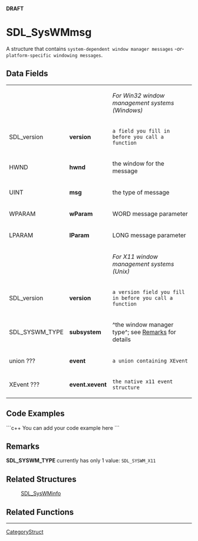<!-- pragma section-numbers off -->
<!-- pragma disable-camelcase -->
'''DRAFT'''

= SDL_SysWMmsg =
A structure that contains <code>system-dependent window manager messages</code> ''-or-'' <code>platform-specific windowing messages</code>.


== Data Fields ==
{|
|
|
|''For Win32 window management systems (Windows)''
|-
|SDL_version
|'''version'''
|<code>a field you fill in before you call a function</code>
|-
|HWND
|'''hwnd'''
|the window for the message
|-
|UINT
|'''msg'''
|the type of message
|-
|WPARAM
|'''wParam'''
|WORD message parameter
|-
|LPARAM
|'''lParam'''
|LONG message parameter
|-
|
|
|''For X11 window management systems (Unix)''
|-
|SDL_version
|'''version'''
|<code>a version field you fill in before you call a function</code>
|-
|SDL_SYSWM_TYPE
|'''subsystem'''
|^the window manager type^; see [[#Remarks|Remarks]] for details
|-
|union ???
|'''event'''
|<code>a union containing XEvent</code>
|-
|XEvent ???
|'''event.xevent'''
|<code>the native x11 event structure</code>
|}


== Code Examples ==
```c++
You can add your code example here
```

== Remarks ==
'''SDL_SYSWM_TYPE''' currently has only 1 value: <code>SDL_SYSWM_X11</code>

== Related Structures ==
:[[SDL_SysWMinfo]]

== Related Functions ==

----
[[CategoryStruct]]
